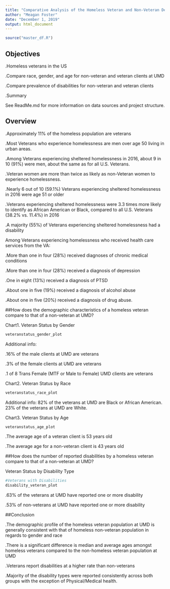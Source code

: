 ```yaml
---
title: "Comparative Analysis of the Homeless Veteran and Non-Veteran Demographic Profiles and Disabilities at Urban Ministries of Durham"
author: "Meagan Foster"
date: "December 1, 2019"
output: html_document
---
```


  ```r
source("master_df.R")
```

## Objectives

.Homeless veterans in the US

.Compare race, gender, and age for non-veteran and veteran clients at UMD

.Compare prevalence of disabilities for non-veteran and veteran clients 

.Summary

See ReadMe.md for more information on data sources and project structure.


## Overview

.Approximately 11% of the homeless population are veterans

.Most Veterans who experience homelessness are men over age 50 living in urban areas. 

.Among Veterans experiencing sheltered homelessness in 2016, about 9 in 10 (91%) were men, about the same as for all U.S. Veterans.

.Veteran women are more than twice as likely as non-Veteran women to experience homelessness.

.Nearly 6 out of 10 (59.1%) Veterans experiencing sheltered homelessness in 2016 were age 51 or older

.Veterans experiencing sheltered homelessness were 3.3 times more likely to identify as African American or Black, compared to all U.S. Veterans (38.2% vs. 11.4%) in 2016

.A majority (55%) of Veterans experiencing sheltered homelessness had a disability

Among Veterans experiencing homelessness who received health care services from the VA:

.More than one in four (28%) received diagnoses of chronic medical conditions

.More than one in four (28%) received a diagnosis of depression

.One in eight (13%) received a diagnosis of PTSD

.About one in five (19%) received a diagnosis of alcohol abuse

.About one in five (20%) received a diagnosis of drug abuse.


##How does the demographic characteristics of a homeless veteran compare to that of a non-veteran at UMD?

Chart1. Veteran Status by Gender

  ```r
veteranstatus_gender_plot
```

Additional info:

.16% of the male clients at UMD are veterans

.3% of the female clients at UMD are veterans

.1 of 8 Trans Female (MTF or Male to Female) UMD clients are veterans


Chart2. Veteran Status by Race

  ```r
veteranstatus_race_plot
```

Additional info: 82% of the veterans at UMD are Black or African American.  23% of the veterans at UMD are White.


Chart3. Veteran Status by Age 

  ```r
veteranstatus_age_plot
```

.The average age of a veteran client is 53 years old

.The average age for a non-veteran client is 43 years old

##How does the number of reported disabilities by a homeless veteran compare to that of a non-veteran at UMD?

Veteran Status by Disability Type

  ```r
#Veterans with Disabilities
disability_veteran_plot
```

.63% of the veterans at UMD have reported one or more disability

.53% of  non-veterans at UMD have reported one or more disability




##Conclusion

.The demographic profile of the homeless veteran population at UMD is generally consistent with that of homeless non-veteran population in regards to gender and race

.There is a significant difference is median and average ages amongst homeless veterans compared to the non-homeless veteran population at UMD

.Veterans report disabilities at a higher rate than non-veterans

.Majority of the disability types were reported consistently across both groups with the exception of Physical/Medical health.
